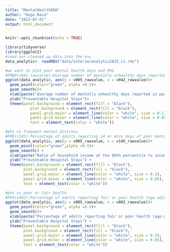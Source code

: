 ```yaml
---
title: "MentalHealthEDA"
author: "Hugo Baca"
date: "2023-07-01"
output: html_document
---
```


```r
knitr::opts_chunk$set(echo = TRUE)
```

```r
library(tidyverse)
library(ggplot2)
#read our cleaned up data into the env
data_analytic<- readRDS("data/interim/analytic2023_c1.rds")
```

```r
#we want to plot poor mental health days and PHS
#PMHD(v042_rawvalue):Average number of mentally unhealthy days reported in past 30 days (age-adjusted).
ggplot(data_analytic, aes(y = v005_rawvalue, x = v042_rawvalue))+
  geom_point(color="green", alpha =0.5)+
  geom_smooth()+
  xlab(paste("Average number of mentally unhealthy days reported in past 30 days (age-adjusted).")) +
  ylab("Preventable Hospital Stays")+
  theme(panel.background = element_rect(fill = "black"),
           plot.background = element_rect(fill = "black"),
           panel.grid.major = element_line(color = "white", size = 0.1),
           panel.grid.minor = element_line(color = "white", size = 0.05),
           text = element_text(color = "white"))
```

```r
#phs vs frequent mental distress
#FMD(v145):Percentage of adults reporting 14 or more days of poor mental health per month (age-adjusted).
ggplot(data_analytic, aes(y = v005_rawvalue, x = v145_rawvalue))+
  geom_point(color="green",alpha =0.5)+
  geom_smooth() +
  xlab(paste("Ratio of household income at the 80th percentile to income at the 20th percentile.")) +
  ylab("Preventable Hospital Stays") +
  theme(panel.background = element_rect(fill = "black"),
        plot.background = element_rect(fill = "black"),
        panel.grid.major = element_line(color = "white", size = 0.1),
        panel.grid.minor = element_line(color = "white", size = 0.05),
        text = element_text(color = "white"))

```


```r
#phs vs poor or fair health 
#PFH(v002):Percentage of adults reporting fair or poor health (age-adjusted).
ggplot(data_analytic, aes(y = v005_rawvalue, x = v002_rawvalue))+
  geom_point(color="green", alpha =0.5)+
  geom_smooth()+
  xlab(paste("Percentage of adults reporting fair or poor health (age-adjusted)")) +
  ylab("Preventable Hospital Stays") +
  theme(panel.background = element_rect(fill = "black"),
        plot.background = element_rect(fill = "black"),
        panel.grid.major = element_line(color = "white", size = 0.1),
        panel.grid.minor = element_line(color = "white", size = 0.05),
        text = element_text(color = "white"))
```



